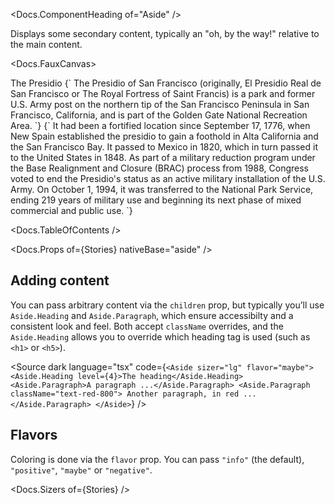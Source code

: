 


<Meta of={Stories} />

<Docs.ComponentHeading of="Aside" />

Displays some secondary content, typically an "oh, by the way!" relative to the
main content.

<Docs.FauxCanvas>
  <Aside>
    <Aside.Heading>The Presidio</Aside.Heading>
    <Aside.Paragraph>{`
      The Presidio of San Francisco (originally, El Presidio Real de San
      Francisco or The Royal Fortress of Saint Francis) is a park and former
      U.S. Army post on the northern tip of the San Francisco Peninsula in San
      Francisco, California, and is part of the Golden Gate National Recreation
      Area.
    `}</Aside.Paragraph>
    <Aside.Paragraph>{`
      It had been a fortified location since September 17, 1776, when New Spain
      established the presidio to gain a foothold in Alta California and the San
      Francisco Bay. It passed to Mexico in 1820, which in turn passed it to the
      United States in 1848. As part of a military reduction program under the
      Base Realignment and Closure (BRAC) process from 1988, Congress voted to
      end the Presidio's status as an active military installation of the U.S.
      Army. On October 1, 1994, it was transferred to the National Park Service,
      ending 219 years of military use and beginning its next phase of mixed
      commercial and public use.
    `}</Aside.Paragraph>
  </Aside>
</Docs.FauxCanvas>

<Docs.TableOfContents />

<Docs.Props of={Stories} nativeBase="aside" />

## Adding content

You can pass arbitrary content via the `children` prop, but typically you’ll use
`Aside.Heading` and `Aside.Paragraph`, which ensure accessibilty and a
consistent look and feel. Both accept `className` overrides, and the
`Aside.Heading` allows you to override which heading tag is used (such as `<h1>`
or `<h5>`).

<Source
  dark
  language="tsx"
  code={`
    <Aside sizer="lg" flavor="maybe">
      <Aside.Heading level={4}>The heading</Aside.Heading>
      <Aside.Paragraph>A paragraph ...</Aside.Paragraph>
      <Aside.Paragraph className="text-red-800">
        Another paragraph, in red ...
      </Aside.Paragraph>
    </Aside>
  `}
/>

## Flavors

Coloring is done via the `flavor` prop. You can pass `"info"` (the default),
`"positive"`, `"maybe"` or `"negative"`.

<Canvas of={Stories.AllFlavors} />

<Docs.Sizers of={Stories} />
